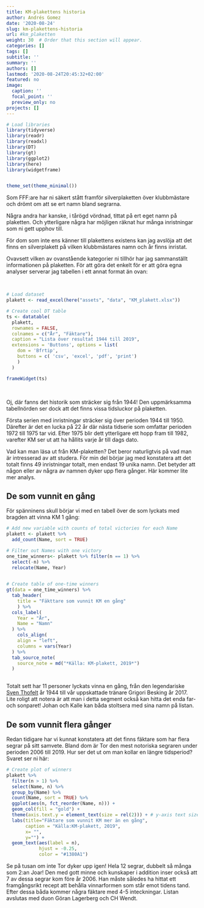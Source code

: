 ```yaml
---
title: KM-plakettens historia
author: Andrés Gomez
date: '2020-08-24'
slug: km-plakettens-historia
url: #km_plaketten
weight: 30  # Order that this section will appear.
categories: []
tags: []
subtitle: ''
summary: ''
authors: []
lastmod: '2020-08-24T20:45:32+02:00'
featured: no
image:
  caption: ''
  focal_point: ''
  preview_only: no
projects: []
---
```


```r
# Load libraries
library(tidyverse)
library(readr)
library(readxl)
library(DT)
library(gt)
library(ggplot2)
library(here)
library(widgetframe)


theme_set(theme_minimal())
```


Som FFF:are har ni säkert stått framför silverplaketten över klubbmästare och drömt om att se ert namn bland segrarna.

Några andra har kanske, i tårögd vördnad, tittat på ert eget namn på plaketten. Och ytterligare några har möjligen räknat hur många inristningar som ni gett upphov till.

För dom som inte ens känner till plakettens existens kan jag avslöja att det finns en silverplakett på vilken klubbmästares namn och år finns inristat.

Ovavsett vilken av ovanstående kategorier ni tillhör har jag sammanställt informationen på plaketten. För att göra det enkelt för er att göra egna analyser serverar jag tabellen i ett annat format än ovan:

</br>
```r
# Load dataset
plakett <- read_excel(here("assets", "data", "KM_plakett.xlsx"))

# Create cool DT table
ts <- datatable(
  plakett,
  rownames = FALSE,
  colnames = c("År", "Fäktare"),
  caption = "Lista över resultat 1944 till 2019",
  extensions = 'Buttons', options = list(
    dom = 'Bfrtip',
    buttons = c( 'csv', 'excel', 'pdf', 'print')
    )
  )

frameWidget(ts)
```

</br>

Oj, där fanns det historik som sträcker sig från 1944! Den uppmärksamma tabellnörden ser dock att det finns vissa tidsluckor på plaketten.

Första serien med inristningar sträcker sig över perioden 1944 till 1950. Därefter är det en lucka på 22 år där nästa tidserie som omfattar perioden 1972 till 1975 tar vid. Efter 1975 blir dett ytterligare ett hopp fram till 1982, varefter KM ser ut att ha hållits varje år till dags dato.  

Vad kan man läsa ut från KM-plaketten? Det beror naturligtvis på vad man är intresserad av att studera. För min del börjar jag med konstatera att det totalt finns 49 inristningar totalt, men endast 19 unika namn. Det betyder att någon eller av några av namnen dyker upp flera gånger. Här kommer lite mer analys.

## De som vunnit en gång

För spänninens skull börjar vi med en tabell över de som lyckats med bragden att vinna KM 1 gång:  

</b>
```r
# Add new variable with counts of total victories for each Name
plakett <- plakett %>% 
  add_count(Name, sort = TRUE)

# Filter out Names with one victory
one_time_winners<- plakett %>% filter(n == 1) %>% 
  select(-n) %>% 
  relocate(Name, Year)
  

# Create table of one-time winners
gt(data = one_time_winners) %>% 
  tab_header(
    title = "Fäkttare som vunnit KM en gång"
    ) %>% 
  cols_label(
    Year = "År", 
    Name = "Namn"
  ) %>% 
    cols_align(
    align = "left",
    columns = vars(Year)
  ) %>%
  tab_source_note(
    source_note = md("*Källa: KM-plakett, 2019*")
  )
  
```

Totalt sett har 11 personer lyckats vinna en gång, från den legendariske [Sven Thofelt](https://sv.wikipedia.org/wiki/Sven_Thofelt) år 1944 till vår uppskattade tränare Grigori Besking år 2017. Lite roligt att notera är att man i detta segment också kan hitta det enda far- och sonparet! Johan och Kalle kan båda stoltsera med sina namn på listan.  

## De som vunnit flera gånger
Redan tidigare har vi kunnat konstatera att det finns fäktare som har flera segrar på sitt samvete. Bland dom är Tor den mest notoriska segraren under perioden 2006 till 2019. Hur ser det ut om man kollar en längre tidsperiod? Svaret ser ni här:

</b>

```r
# Create plot of winners
plakett %>% 
  filter(n > 1) %>% 
  select(Name, n) %>% 
  group_by(Name) %>% 
  count(Name, sort = TRUE) %>% 
  ggplot(aes(n, fct_reorder(Name, n))) +
  geom_col(fill = "gold") +
  theme(axis.text.y = element_text(size = rel(2))) + # y-axis text size
  labs(title="Fäktare som vunnit KM mer än en gång",
       caption = "Källa:KM-plakett, 2019",
       x= "", 
       y="") +
  geom_text(aes(label = n), 
            hjust = -0.25, 
            color = "#1380A1")
```

Se på tusan om inte Tor dyker upp igen! Hela 12 segrar, dubbelt så många som 2:an Joar! Den med gott minne och kunskaper i addition inser också att 7 av dessa segrar kom före år 2006. Han måste således ha hittat ett framgångsrikt recept att behålla vinnarformen som står emot tidens tand. Efter dessa båda kommer några fäktare med 4-5 inteckningar. Listan avslutas med duon Göran Lagerberg och CH Wendt.

